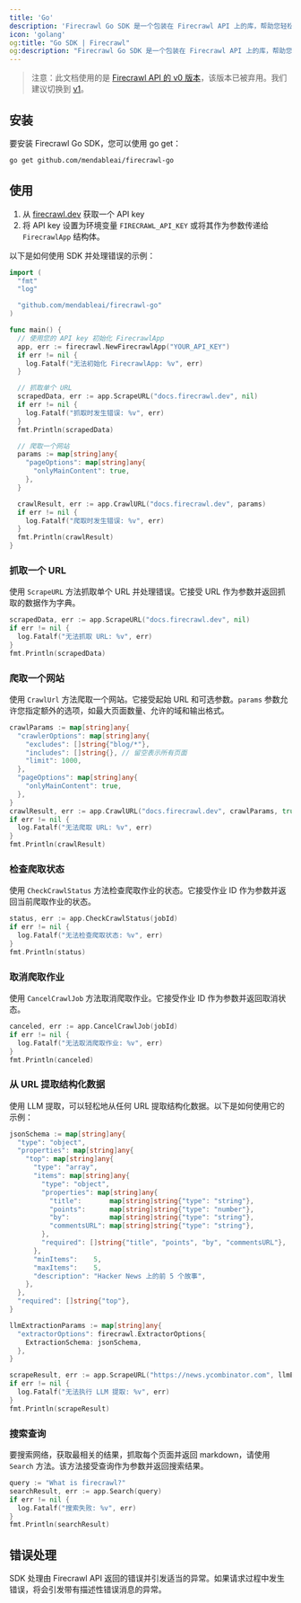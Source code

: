 ```yaml
---
title: 'Go'
description: 'Firecrawl Go SDK 是一个包装在 Firecrawl API 上的库，帮助您轻松将网站转换为 markdown。'
icon: 'golang'
og:title: "Go SDK | Firecrawl"
og:description: "Firecrawl Go SDK 是一个包装在 Firecrawl API 上的库，帮助您轻松将网站转换为 markdown。"
---
```


> 注意：此文档使用的是 [Firecrawl API 的 v0 版本](/v0/introduction)，该版本已被弃用。我们建议切换到 [v1](/sdks/go)。

## 安装

要安装 Firecrawl Go SDK，您可以使用 go get：

```bash
go get github.com/mendableai/firecrawl-go
```

## 使用

1. 从 [firecrawl.dev](https://firecrawl.dev) 获取一个 API key
2. 将 API key 设置为环境变量 `FIRECRAWL_API_KEY` 或将其作为参数传递给 `FirecrawlApp` 结构体。


以下是如何使用 SDK 并处理错误的示例：

```go
import (
  "fmt"
  "log"

  "github.com/mendableai/firecrawl-go"
)

func main() {
  // 使用您的 API key 初始化 FirecrawlApp
  app, err := firecrawl.NewFirecrawlApp("YOUR_API_KEY")
  if err != nil {
    log.Fatalf("无法初始化 FirecrawlApp: %v", err)
  }

  // 抓取单个 URL
  scrapedData, err := app.ScrapeURL("docs.firecrawl.dev", nil)
  if err != nil {
    log.Fatalf("抓取时发生错误: %v", err)
  }
  fmt.Println(scrapedData)

  // 爬取一个网站
  params := map[string]any{
    "pageOptions": map[string]any{
      "onlyMainContent": true,
    },
  }

  crawlResult, err := app.CrawlURL("docs.firecrawl.dev", params)
  if err != nil {
    log.Fatalf("爬取时发生错误: %v", err)
  }
  fmt.Println(crawlResult)
}
```


### 抓取一个 URL

使用 `ScrapeURL` 方法抓取单个 URL 并处理错误。它接受 URL 作为参数并返回抓取的数据作为字典。

```go
scrapedData, err := app.ScrapeURL("docs.firecrawl.dev", nil)
if err != nil {
  log.Fatalf("无法抓取 URL: %v", err)
}
fmt.Println(scrapedData)
```


### 爬取一个网站

使用 `CrawlUrl` 方法爬取一个网站。它接受起始 URL 和可选参数。`params` 参数允许您指定额外的选项，如最大页面数量、允许的域和输出格式。

```go
crawlParams := map[string]any{
  "crawlerOptions": map[string]any{
    "excludes": []string{"blog/*"},
    "includes": []string{}, // 留空表示所有页面
    "limit": 1000,
  },
  "pageOptions": map[string]any{
    "onlyMainContent": true,
  },
}
crawlResult, err := app.CrawlURL("docs.firecrawl.dev", crawlParams, true, 2, idempotencyKey)
if err != nil {
  log.Fatalf("无法爬取 URL: %v", err)
}
fmt.Println(crawlResult)
```


### 检查爬取状态

使用 `CheckCrawlStatus` 方法检查爬取作业的状态。它接受作业 ID 作为参数并返回当前爬取作业的状态。

```go
status, err := app.CheckCrawlStatus(jobId)
if err != nil {
  log.Fatalf("无法检查爬取状态: %v", err)
}
fmt.Println(status)
```


### 取消爬取作业

使用 `CancelCrawlJob` 方法取消爬取作业。它接受作业 ID 作为参数并返回取消状态。

```go
canceled, err := app.CancelCrawlJob(jobId)
if err != nil {
  log.Fatalf("无法取消爬取作业: %v", err)
}
fmt.Println(canceled)
```


### 从 URL 提取结构化数据

使用 LLM 提取，可以轻松地从任何 URL 提取结构化数据。以下是如何使用它的示例：

```go
jsonSchema := map[string]any{
  "type": "object",
  "properties": map[string]any{
    "top": map[string]any{
      "type": "array",
      "items": map[string]any{
        "type": "object",
        "properties": map[string]any{
          "title":       map[string]string{"type": "string"},
          "points":      map[string]string{"type": "number"},
          "by":          map[string]string{"type": "string"},
          "commentsURL": map[string]string{"type": "string"},
        },
        "required": []string{"title", "points", "by", "commentsURL"},
      },
      "minItems":    5,
      "maxItems":    5,
      "description": "Hacker News 上的前 5 个故事",
    },
  },
  "required": []string{"top"},
}

llmExtractionParams := map[string]any{
  "extractorOptions": firecrawl.ExtractorOptions{
    ExtractionSchema: jsonSchema,
  },
}

scrapeResult, err := app.ScrapeURL("https://news.ycombinator.com", llmExtractionParams)
if err != nil {
  log.Fatalf("无法执行 LLM 提取: %v", err)
}
fmt.Println(scrapeResult)
```


### 搜索查询

要搜索网络，获取最相关的结果，抓取每个页面并返回 markdown，请使用 `Search` 方法。该方法接受查询作为参数并返回搜索结果。


```go
query := "What is firecrawl?"
searchResult, err := app.Search(query)
if err != nil {
  log.Fatalf("搜索失败: %v", err)
}
fmt.Println(searchResult)
```


## 错误处理

SDK 处理由 Firecrawl API 返回的错误并引发适当的异常。如果请求过程中发生错误，将会引发带有描述性错误消息的异常。
